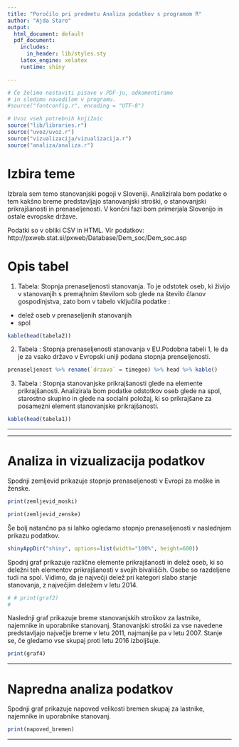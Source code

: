 ```yaml
---
title: "Poročilo pri predmetu Analiza podatkov s programom R"
author: "Ajda Stare"
output:
  html_document: default
  pdf_document:
    includes:
      in_header: lib/styles.sty
    latex_engine: xelatex
    runtime: shiny

---
```


```r
# Če želimo nastaviti pisave v PDF-ju, odkomentiramo
# in sledimo navodilom v programu.
#source("fontconfig.r", encoding = "UTF-8")

# Uvoz vseh potrebnih knjižnic
source("lib/libraries.r")
source("uvoz/uvoz.r")
source("vizualizacija/vizualizacija.r")
source("analiza/analiza.r")

```

# Izbira teme

Izbrala sem temo stanovanjski pogoji v Sloveniji. Analizirala bom podatke o tem kakšno breme predstavljajo stanovanjski stroški, o stanovanjski prikrajšanosti in prenaseljenosti. V končni fazi bom primerjala Slovenijo in ostale evropske države.

Podatki so v obliki CSV in HTML. Vir podatkov: http://pxweb.stat.si/pxweb/Database/Dem_soc/Dem_soc.asp

# Opis tabel

1. Tabela: Stopnja prenaseljenosti stanovanja. To je odstotek oseb, ki živijo v stanovanjih s premajhnim številom sob glede na število članov gospodinjstva, zato bom v tabelo vključila podatke :
- delež oseb v prenaseljenih stanovanjih 
- spol


```r
kable(head(tabela2))

```

2. Tabela : Stopnja prenaseljenosti stanovanja v EU.Podobna tabeli 1, le da je za vsako državo v Evropski uniji podana stopnja prenseljenosti. 


```r
prenaseljenost %>% rename(`drzava` = timegeo) %>% head %>% kable()

```



3. Tabela : Stopnja stanovanjske prikrajšanosti glede na elemente prikrajšanosti. Analizirala bom podatke odstotkov oseb glede na spol, starostno skupino in glede na socialni položaj, ki so prikrajšane za posamezni element stanovanjske prikrajšanosti. 


```r
kable(head(tabela1))


```




***


***

# Analiza in vizualizacija podatkov

Spodnji zemljevid prikazuje stopnjo prenaseljenosti v Evropi za moške in ženske.  

```r
print(zemljevid_moski)
```
```r
print(zemljevid_zenske)
```


Še bolj natančno pa si lahko ogledamo stopnjo prenaseljenosti v naslednjem prikazu podatkov.

```r
shinyAppDir("shiny", options=list(width="100%", height=600))
```

Spodnj graf prikazuje različne elemente prikrajšanosti in delež oseb, ki so deležni teh elementov prikrajšanosti v svojih bivališčih. Osebe so razdeljene tudi na spol. Vidimo, da je največji delež pri kategori slabo stanje stanovanja, z največjim deležem v letu 2014.

```r
# # print(graf2)
# 
```

Naslednji graf prikazuje breme stanovanjskih stroškov za lastnike, najemnike in uporabnike stanovanj. Stanovanjski stroški za vse navedene predstavljajo največje breme v letu 2011, najmanjše pa v letu 2007. Stanje se, če gledamo vse skupaj proti letu 2016 izboljšuje.


```r
print(graf4)

```


***

# Napredna analiza podatkov
Spodnji graf prikazuje napoved velikosti bremen skupaj za lastnike, najemnike in uporabnike stanovanj.

```r
print(napoved_bremen)

```

***

